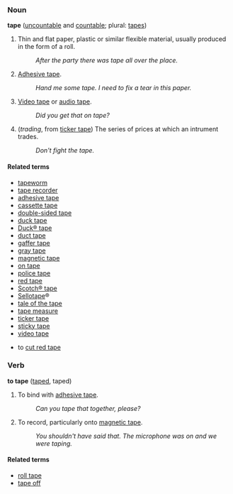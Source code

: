 ===Noun===
'''tape''' ([[uncountable]] and [[countable]]; plural: [[tapes]])

# Thin and flat paper, plastic or similar flexible material, usually produced in the form of a roll.
#: ''After the party there was tape all over the place.'' <!-- please improve -->
# [[Adhesive tape]].
#: ''Hand me some tape.  I need to fix a tear in this paper.''
# [[Video tape]] or [[audio tape]].
#: ''Did you get that on tape?''
# (''trading'', from [[ticker tape]]) The series of prices at which an intrument trades.
#: ''Don't fight the tape.''

====Related terms====
*[[tapeworm]]
*[[tape recorder]]
*[[adhesive tape]]
*[[cassette tape]]
*[[double-sided tape]]
*[[duck tape]]
*[[duck tape|Duck&reg; tape]]
*[[duct tape]]
*[[gaffer tape]]
*[[gray tape]]
*[[magnetic tape]]
*[[on tape]]
*[[police tape]]
*[[red tape]]
*[[scotch tape|Scotch&reg; tape]]
*[[Sellotape]]&reg;
*[[tale of the tape]]
*[[tape measure]]
*[[ticker tape]]
*[[sticky tape]]
*[[video tape]]

*to [[cut red tape]]

===Verb===
'''to tape''' ([[taped]], taped)

# To bind with [[adhesive tape]].
#: ''Can you tape that together, please?''
# To record, particularly onto [[magnetic tape]].
#: ''You shouldn't have said that.  The microphone was on and we were taping.''

====Related terms====

*[[roll tape]]
*[[tape off]]